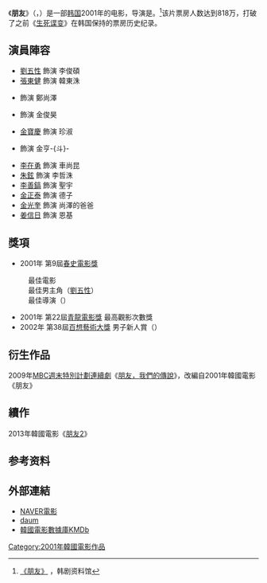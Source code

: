 {{Infobox film
| name           = 朋友
|電影原名    = {{lang|ko|친구}}
| image          =  Friend 2001 film.png
| caption        =  
| film name      = 
| director       = {{link-ko|郭景澤|곽경택}}
| producer       =  
| writer         =  
| starring       = [[刘五性|刘五性]]<br />[[张东健|张东健]]<br />{{link-ko|徐泰和|서태화}}<br />{{link-ko|鄭雲澤|정운택}}
| music          = 
| cinematography = 
| editing        = 
| distributor    = 
| released       = {{flagicon|KOR}}2001年3月31日<br />{{flagicon|HKG}}2002年1月17日
| runtime        = 118 分钟
| country        = 韩国
| language       = 韩语
| budget         = 
}}
《'''朋友'''》（{{韓|諺=친구|漢=親舊}}，{{lang-en|'''''Friend'''''}}）是一部[[韩国|韩国]]2001年的电影，导演是{{link-ko|郭景澤|곽경택}}。<ref>[http://www.hjzlg.com/web3/YCMS_ShowArt3.asp?id=171 《朋友》] {{Wayback|url=http://www.hjzlg.com/web3/YCMS_ShowArt3.asp?id=171 |date=20150415101250 }}，韩剧资料馆</ref>该片票房人数达到818万，打破了之前《[[生死谍变|生死谍变]]》在韩国保持的票房历史纪录。

== 演員陣容 ==
*[[劉五性|劉五性]] 飾演 李俊碩
*[[張東健|張東健]] 飾演 韓東洙
*{{link-ko|徐泰華|서태화}} 飾演 鄭尚澤
*{{link-ko|鄭雲澤|정운택}} 飾演 金俊昊
*[[金寶慶|金寶慶]] 飾演 珍淑
*{{link-ko|奇周峰|기주봉}} 飾演 金亨-{斗}-
*[[李在勇|李在勇]] 飾演 車尚昆
*[[朱鉉|朱鉉]] 飾演 李哲洙
*[[李善鎬|李善鎬]] 飾演 聖宇
*[[金正泰|金正泰]] 飾演 德子
*[[金光奎|金光奎]] 飾演 尚澤的爸爸
*[[姜信日|姜信日]] 飾演 恩基

==獎項==
*2001年 第9屆[[春史電影獎|春史電影獎]]
:最佳電影
:最佳男主角（[[劉五性|劉五性]]）
:最佳導演（{{link-ko|郭景澤|곽경택}}）
*2001年 第22屆[[青龍電影獎|青龍電影獎]] 最高觀影次數獎
*2002年 第38屆[[百想藝術大獎|百想藝術大獎]] 男子新人賞（{{link-ko|鄭雲澤|정운택}}）

==衍生作品==
2009年[[MBC|MBC]][[MBC週末特別計劃連續劇|週末特別計劃連續劇]]《[[朋友，我們的傳說|朋友，我們的傳說]]》，改編自2001年韓國電影《朋友》

==續作==
2013年韓國電影《[[朋友2|朋友2]]》

==参考资料==
{{reflist}}

== 外部連結 ==
*[http://movie.naver.com/movie/bi/mi/basic.nhn?code=30889 NAVER電影] {{Wayback|url=http://movie.naver.com/movie/bi/mi/basic.nhn?code=30889 |date=20200404065346 }}{{ko}}
*[http://movie.daum.net/moviedb/main?movieId=2870 daum] {{Wayback|url=http://movie.daum.net/moviedb/main?movieId=2870 |date=20201130030407 }}{{ko}}
*[http://www.kmdb.or.kr/vod/vod_basic.asp?nation=K&p_dataid=05421 韓國電影數據庫KMDb] {{Wayback|url=http://www.kmdb.or.kr/vod/vod_basic.asp?nation=K&p_dataid=05421 |date=20200404065357 }}{{ko}}

{{青龍電影獎}}
{{春史電影賞最佳電影}}

[[Category:2001年韓國電影作品|Category:2001年韓國電影作品]]